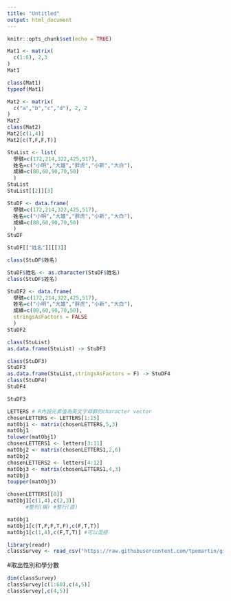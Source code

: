 ```yaml
---
title: "Untitled"
output: html_document
---
```


```r
knitr::opts_chunk$set(echo = TRUE)
```

```r
Mat1 <- matrix(
  c(1:6), 2,3
)
Mat1
```

```r
class(Mat1)
typeof(Mat1)
```

```r
Mat2 <- matrix(
  c("a","b","c","d"), 2, 2
)
Mat2
class(Mat2)
Mat2[c(1,4)]
Mat2[c(T,F,F,T)]
```

```r
StuList <- list(
  學號=c(172,214,322,425,517),
  姓名=c("小明","大雄","胖虎","小新","大白"),
  成績=c(80,60,90,70,50)
  )
StuList 
StuList[[2]][3]
```

```r
StuDF <- data.frame(
  學號=c(172,214,322,425,517),
  姓名=c("小明","大雄","胖虎","小新","大白"),
  成績=c(80,60,90,70,50)
  )
StuDF 
```

```r
StuDF[["姓名"]][[3]]
```

```r
class(StuDF$姓名)

StuDF$姓名 <- as.character(StuDF$姓名)
class(StuDF$姓名)
```

```r
StuDF2 <- data.frame(
  學號=c(172,214,322,425,517),
  姓名=c("小明","大雄","胖虎","小新","大白"),
  成績=c(80,60,90,70,50),
  stringsAsFactors = FALSE
  )
StuDF2 
```


```r
class(StuList)
as.data.frame(StuList) -> StuDF3

class(StuDF3)
StuDF3
as.data.frame(StuList,stringsAsFactors = F) -> StuDF4
class(StuDF4)
StuDF4

```

```r
StuDF3
```

```r
LETTERS # R內設元素值為英文字母群的character vector
chosenLETTERS <- LETTERS[1:15]
matObj1 <- matrix(chosenLETTERS,5,3)
matObj1
tolower(matObj1)
chosenLETTERS1 <- letters[3:11]
matObj2 <- matrix(chosenLETTERS1,2,6)
matObj2
chosenLETTERS2 <- letters[4:12]
matObj3 <- matrix(chosenLETTERS1,4,3)
matObj3
toupper(matObj3)
```

```r
chosenLETTERS[[8]]
matObj1[c(1,4),c(2,3)]
      #整列(橫) #整行(直)
```

```r
matObj1
matObj1[c(T,F,F,T,F),c(F,T,T)]
matObj1[c(1,4),c(F,T,T)] #可以混搭
```

```r
library(readr)
classSurvey <- read_csv("https://raw.githubusercontent.com/tpemartin/github-data/master/classSurvey.csv")
```
#取出性別和學分數
```r
dim(classSurvey)
classSurvey[c(1:60),c(4,5)]
classSurvey[,c(4,5)]
```



